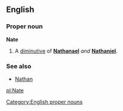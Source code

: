 == English ==
=== Proper noun ===
[[Category:English proper nouns]]
'''Nate'''
#A [[diminutive]] of '''[[Nathanael]]''' ''and'' '''[[Nathaniel]]'''.

=== See also ===
*[[Nathan]]

[[pl:Nate]]